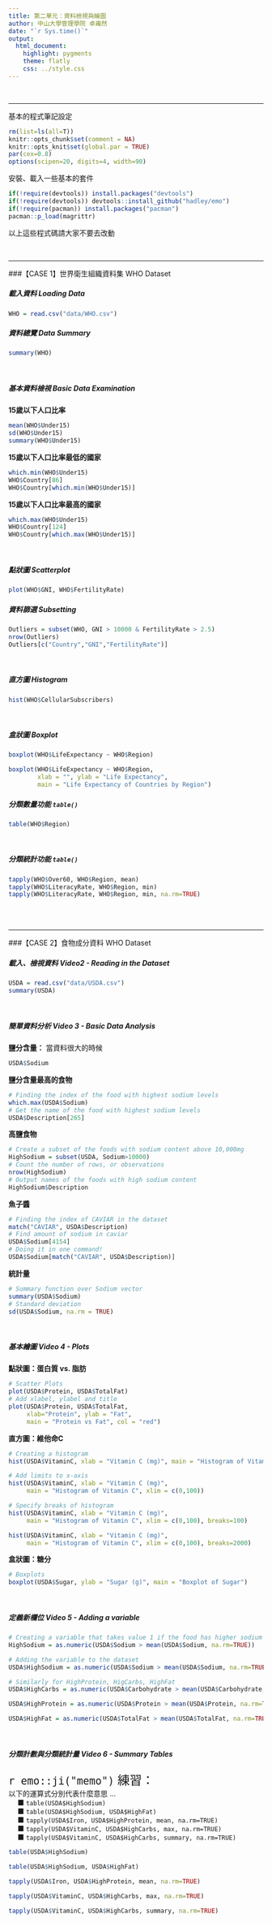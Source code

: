 ```yaml
---
title: 第二單元：資料檢視與繪圖
author: 中山大學管理學院 卓雍然
date: "`r Sys.time()`"
output: 
  html_document:
    highlight: pygments
    theme: flatly
    css: ../style.css
---
```


<br><hr>
基本的程式筆記設定
```r
rm(list=ls(all=T))
knitr::opts_chunk$set(comment = NA)
knitr::opts_knit$set(global.par = TRUE)
par(cex=0.8)
options(scipen=20, digits=4, width=90)
```

安裝、載入一些基本的套件
```r
if(!require(devtools)) install.packages("devtools")
if(!require(devtools)) devtools::install_github("hadley/emo")
if(!require(pacman)) install.packages("pacman")
pacman::p_load(magrittr)
```
以上這些程式碼請大家不要去改動

<br><hr>
###【CASE 1】世界衛生組織資料集 WHO Dataset

##### 載入資料 Loading Data
```r
WHO = read.csv("data/WHO.csv")
```

##### 資料總覽 Data Summary
```r
summary(WHO)
```
<br>

##### 基本資料檢視 Basic Data Examination

**15歲以下人口比率**
```r
mean(WHO$Under15)
sd(WHO$Under15)
summary(WHO$Under15)
```

**15歲以下人口比率最低的國家**
```r
which.min(WHO$Under15)
WHO$Country[86]
WHO$Country[which.min(WHO$Under15)]
```

**15歲以下人口比率最高的國家**
```r
which.max(WHO$Under15)
WHO$Country[124]
WHO$Country[which.max(WHO$Under15)]
```
<br>

##### 點狀圖 Scatterplot
```r
plot(WHO$GNI, WHO$FertilityRate)
```

##### 資料篩選 Subsetting
```r
Outliers = subset(WHO, GNI > 10000 & FertilityRate > 2.5) 
nrow(Outliers)
Outliers[c("Country","GNI","FertilityRate")]
```
<br>

##### 直方圖 Histogram
```r
hist(WHO$CellularSubscribers)
```
<br>

##### 盒狀圖 Boxplot
```r
boxplot(WHO$LifeExpectancy ~ WHO$Region)
```

```r
boxplot(WHO$LifeExpectancy ~ WHO$Region, 
        xlab = "", ylab = "Life Expectancy", 
        main = "Life Expectancy of Countries by Region")
```

##### 分類數量功能 `table()`
```r
table(WHO$Region)
```
<br>

##### 分類統計功能 `table()`
```r
tapply(WHO$Over60, WHO$Region, mean)
tapply(WHO$LiteracyRate, WHO$Region, min)
tapply(WHO$LiteracyRate, WHO$Region, min, na.rm=TRUE)
```

<br><br><hr>

###【CASE 2】食物成分資料 WHO Dataset

##### 載入、檢視資料 Video2 - Reading in the Dataset
```r
USDA = read.csv("data/USDA.csv")
summary(USDA)
```
<br>

##### 簡單資料分析 Video 3 - Basic Data Analysis
**鹽分含量：** 當資料很大的時候
```r
USDA$Sodium
```

**鹽分含量最高的食物**
```r
# Finding the index of the food with highest sodium levels
which.max(USDA$Sodium)
# Get the name of the food with highest sodium levels
USDA$Description[265]
```

**高鹽食物**
```r
# Create a subset of the foods with sodium content above 10,000mg
HighSodium = subset(USDA, Sodium>10000)
# Count the number of rows, or observations
nrow(HighSodium)
# Output names of the foods with high sodium content
HighSodium$Description
```

**魚子醬**
```r
# Finding the index of CAVIAR in the dataset
match("CAVIAR", USDA$Description)
# Find amount of sodium in caviar
USDA$Sodium[4154]
# Doing it in one command!
USDA$Sodium[match("CAVIAR", USDA$Description)]
```

**統計量**
```r
# Summary function over Sodium vector
summary(USDA$Sodium)
# Standard deviation
sd(USDA$Sodium, na.rm = TRUE)
```
<br>

##### 基本繪圖 Video 4 - Plots

**點狀圖：蛋白質 vs. 脂肪**
```r
# Scatter Plots
plot(USDA$Protein, USDA$TotalFat)
# Add xlabel, ylabel and title
plot(USDA$Protein, USDA$TotalFat, 
     xlab="Protein", ylab = "Fat", 
     main = "Protein vs Fat", col = "red")
```

**直方圖：維他命C**
```r
# Creating a histogram
hist(USDA$VitaminC, xlab = "Vitamin C (mg)", main = "Histogram of Vitamin C")

# Add limits to x-axis
hist(USDA$VitaminC, xlab = "Vitamin C (mg)", 
     main = "Histogram of Vitamin C", xlim = c(0,100))

# Specify breaks of histogram
hist(USDA$VitaminC, xlab = "Vitamin C (mg)", 
     main = "Histogram of Vitamin C", xlim = c(0,100), breaks=100)

hist(USDA$VitaminC, xlab = "Vitamin C (mg)", 
     main = "Histogram of Vitamin C", xlim = c(0,100), breaks=2000)
```

**盒狀圖：糖分**
```r
# Boxplots
boxplot(USDA$Sugar, ylab = "Sugar (g)", main = "Boxplot of Sugar")
```
<br>

##### 定義新欄位 Video 5 - Adding a variable
```r
# Creating a variable that takes value 1 if the food has higher sodium
HighSodium = as.numeric(USDA$Sodium > mean(USDA$Sodium, na.rm=TRUE))

# Adding the variable to the dataset
USDA$HighSodium = as.numeric(USDA$Sodium > mean(USDA$Sodium, na.rm=TRUE))

# Similarly for HighProtein, HigCarbs, HighFat
USDA$HighCarbs = as.numeric(USDA$Carbohydrate > mean(USDA$Carbohydrate, na.rm=TRUE))

USDA$HighProtein = as.numeric(USDA$Protein > mean(USDA$Protein, na.rm=TRUE))

USDA$HighFat = as.numeric(USDA$TotalFat > mean(USDA$TotalFat, na.rm=TRUE))
```
<br>

##### 分類計數與分類統計量 Video 6 - Summary Tables
<p class="qiz">
<span style="font-size:24px">`r emo::ji("memo")` 練習：</span><br>
以下的運算式分別代表什麼意思 ...<br>
&emsp; ■ `table(USDA$HighSodium)`<br>
&emsp; ■ `table(USDA$HighSodium, USDA$HighFat)`<br>
&emsp; ■ `tapply(USDA$Iron, USDA$HighProtein, mean, na.rm=TRUE)`<br>
&emsp; ■ `tapply(USDA$VitaminC, USDA$HighCarbs, max, na.rm=TRUE)`<br>
&emsp; ■ `tapply(USDA$VitaminC, USDA$HighCarbs, summary, na.rm=TRUE)`<br>
</p class="qiz">

```r
table(USDA$HighSodium)
```

```r
table(USDA$HighSodium, USDA$HighFat)
```

```r
tapply(USDA$Iron, USDA$HighProtein, mean, na.rm=TRUE)
```

```r
tapply(USDA$VitaminC, USDA$HighCarbs, max, na.rm=TRUE)
```

```r
tapply(USDA$VitaminC, USDA$HighCarbs, summary, na.rm=TRUE)
```





